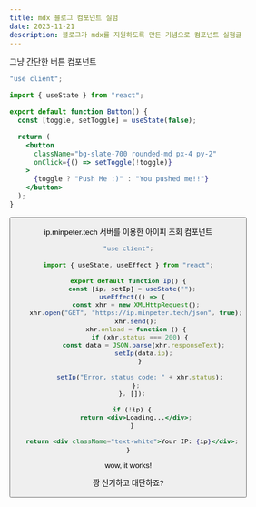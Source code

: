 ```yaml
---
title: mdx 블로그 컴포넌트 실험
date: 2023-11-21
description: 블로그가 mdx를 지원하도록 만든 기념으로 컴포넌트 실험글
---
```


그냥 간단한 버튼 컴포넌트

```jsx
"use client";

import { useState } from "react";

export default function Button() {
  const [toggle, setToggle] = useState(false);

  return (
    <button
      className="bg-slate-700 rounded-md px-4 py-2"
      onClick={() => setToggle(!toggle)}
    >
      {toggle ? "Push Me :)" : "You pushed me!!"}
    </button>
  );
}
```

<Button />

ip.minpeter.tech 서버를 이용한 아이피 조회 컴포넌트

```jsx
"use client";

import { useState, useEffect } from "react";

export default function Ip() {
  const [ip, setIp] = useState("");
  useEffect(() => {
    const xhr = new XMLHttpRequest();
    xhr.open("GET", "https://ip.minpeter.tech/json", true);
    xhr.send();
    xhr.onload = function () {
      if (xhr.status === 200) {
        const data = JSON.parse(xhr.responseText);
        setIp(data.ip);
      }

      setIp("Error, status code: " + xhr.status);
    };
  }, []);

  if (!ip) {
    return <div>Loading...</div>;
  }

  return <div className="text-white">Your IP: {ip}</div>;
}
```

<Ip />

wow, it works!

짱 신기하고 대단하죠?
